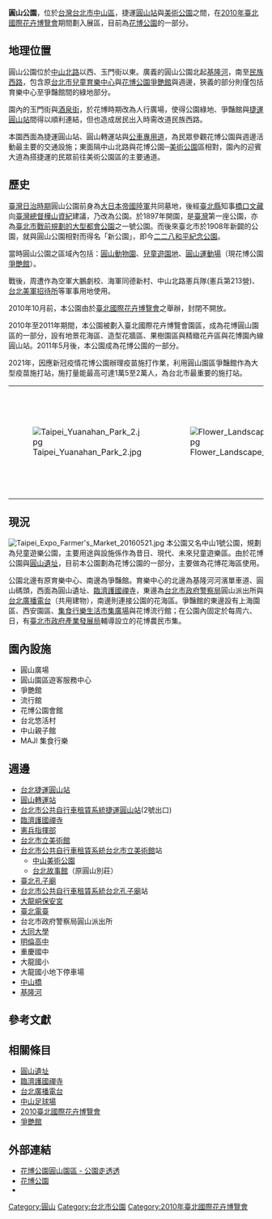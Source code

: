 {{Infobox park
|name = 圓山公園－臺北花博公園<br><small>Yuanshan Park - Taipei EXPO</small>
|image = Yuanshan Park IMAG1838.jpg
|image size = 240px
|alt = 
|caption = 圓山公園
|type = 
|location = {{ROC-TW}}<br>[[臺北市|臺北市]][[中山區_(臺北市)|中山區]]
|coordinates = {{Coord|25.071703|121.5221194|format=dms|type:landmark|display=inline,title}}
|size = 
|opened = {{Start date|1897}}
|visitors = 
|status = 全年開放
|operator       = 圓山公園管理所
|area           = 159,410 平方公尺
|created        = 
|publictransit  = {{淡水信義線}}[[圓山站|圓山站]]
|website = 
}}
'''圓山公園'''，位於[[台灣|台灣]][[台北市|台北市]][[中山區_(臺北市)|中山區]]，捷運[[圓山站|圓山站]]與[[美術公園|美術公園]]之間，在[[2010年臺北國際花卉博覽會|2010年臺北國際花卉博覽會]]期間劃入展區，目前為[[花博公園|花博公園]]的一部分。

==地理位置==
圓山公園位於[[中山北路_(台北市)|中山北路]]以西、玉門街以東。廣義的圓山公園北起[[基隆河|基隆河]]，南至[[民族西路|民族西路]]，包含原[[台北市兒童育樂中心|台北市兒童育樂中心]]與[[2010年台北國際花卉博覽會爭艷館|花博公園爭艷館]]與週邊，狹義的部分則僅包括育樂中心至爭豔館間的綠地部分。

園內的玉門街與[[酒泉街|酒泉街]]，於花博時期改為人行廣場，使得公園綠地、爭豔館與[[捷運圓山站|捷運圓山站]]間得以順利連結，但也造成居民出入時需改道民族西路。

本園西面為捷運圓山站、圓山轉運站與[[公車專用道|公車專用道]]，為民眾參觀花博公園與週邊活動最主要的交通設施；東面隔中山北路與花博公園─[[美術公園|美術公園]]區相對，園內的迎賓大道為搭捷運的民眾前往美術公園區的主要通道。

==歷史==
[[臺灣日治時期|臺灣日治時期]]圓山公園前身為[[大日本帝國陸軍|大日本帝國陸軍]]共同墓地，後經[[臺北縣_(日治時期)|臺北縣]]知事[[橋口文藏|橋口文藏]]向[[臺灣總督|臺灣總督]][[樺山資紀|樺山資紀]]建議，乃改為公園。於1897年開園，是[[臺灣|臺灣]]第一座公園，亦為[[臺北市戰前規劃的大型都會公園|臺北市戰前規劃的大型都會公園]]之一號公園。而後來臺北市於1908年新闢的公園，就與圓山公園相對而得名「新公園」，即今[[二二八和平紀念公園|二二八和平紀念公園]]。

當時圓山公園之區域內包括：[[圓山動物園|圓山動物園]]、[[台北兒童育樂中心|兒童遊園地]]、[[中山足球場|圓山運動場]]（現花博公園[[爭艷館|爭艷館]]）。

戰後，周遭作為空軍大鵬劇校、海軍同德新村、中山北路憲兵隊(憲兵第213營)、[[台北美軍招待所|台北美軍招待所]]等軍事用地使用。

2010年10月前，本公園由於[[臺北國際花卉博覽會|臺北國際花卉博覽會]]之舉辦，封閉不開放。

2010年至2011年期間，本公園被劃入臺北國際花卉博覽會園區，成為花博圓山園區的一部分，設有地景花海區、造型花牆區、果樹園區與精緻花卉區與花博園內線圓山站。2011年5月後，本公園成為花博公園的一部分。

2021年，因應新冠疫情花博公園辦理疫苗施打作業，利用圓山園區爭豔館作為大型疫苗施打站，施打量能最高可達1萬5至2萬人，為台北市最重要的施打站。

{| align=center 
|-
|[[File:Taipei_Yuanahan_Park_2.jpg|thumb]]
|[[File:Flower_Landscape_in_Yuanshan_Park_20110425.jpg|thumb]]
|[[File:臺北花博遠東流行館_2019.jpg|thumb]]
|[[File:Yuanshan_Park_IMAG1842.jpg|thumb]]
|}

==現況==
[[File:Taipei_Expo_Farmer's_Market_20160521.jpg|thumb]]
本公園又名中山1號公園，規劃為兒童遊樂公園，主要用途與設施係作為昔日、現代、未來兒童遊樂區。由於花博公園與[[圓山遺址|圓山遺址]]，目前本公園劃為花博公園的一部分，主要做為花博花海區使用。

公園北邊有原育樂中心、南邊為爭豔館。育樂中心的北邊為基隆河河濱單車道、圓山碼頭，西面為圓山遺址、[[臨濟護國禪寺|臨濟護國禪寺]]，東邊為[[台北市政府警察局|台北市政府警察局]]圓山派出所與[[台北廣播電台|台北廣播電台]]（共用建物），南邊則連接公園的花海區。爭豔館的東邊設有上海園區、西安園區、[[集食行樂生活市集廣場|集食行樂生活市集廣場]]與花博流行館；在公園內固定於每周六、日，有[[臺北市政府產業發展局|臺北市政府產業發展局]]輔導設立的花博農民市集。

==園內設施==
*圓山廣場
*圓山園區遊客服務中心
*爭艷館
*流行館
*花博公園會館
*台北悠活村
*中山親子館
*MAJI 集食行樂

==週邊==
*[[台北捷運|台北捷運]][[圓山站|圓山站]]
*[[圓山轉運站|圓山轉運站]]
*[[台北市公共自行車租賃系統|台北市公共自行車租賃系統]][[捷運圓山站|捷運圓山站]](2號出口)
*[[臨濟護國禪寺|臨濟護國禪寺]]
*[[中華民國憲兵|憲兵指揮部]]
*[[台北市立美術館|台北市立美術館]]
*[[台北市公共自行車租賃系統|台北市公共自行車租賃系統]][[台北市立美術館|台北市立美術館]]站
**[[中山美術公園|中山美術公園]]
**[[台北故事館|台北故事館]]（原圓山別莊）
*[[臺北孔子廟|臺北孔子廟]]
*[[台北市公共自行車租賃系統|台北市公共自行車租賃系統]][[台北孔子廟|台北孔子廟]]站
*[[大龍峒保安宮|大龍峒保安宮]]
*[[台北廣播電台|臺北電臺]]
*台北市政府警察局圓山派出所
*[[大同大學_(台灣)|大同大學]]
*[[明倫高中|明倫高中]]
*重慶國中
*大龍國小
*大龍國小地下停車場
*[[中山橋_(台北市)|中山橋]]
*[[基隆河|基隆河]]

==參考文獻==
{{reflist}}

==相關條目==
{{Commons cat|Yuanshan Park}}

*[[圓山遺址|圓山遺址]]
*[[臨濟護國禪寺|臨濟護國禪寺]]
*[[台北廣播電台|台北廣播電台]]
*[[中山足球場|中山足球場]]
*[[2010臺北國際花卉博覽會|2010臺北國際花卉博覽會]]
*[[爭艷館|爭艷館]]

==外部連結==
*[https://parks.taipei/parks/m2/pkl_parks_m2C.php?sid=172 花博公園圓山園區 - 公園走透透] {{Wayback|url=https://parks.taipei/parks/m2/pkl_parks_m2C.php?sid=172 |date=20190515092214 }}
*[https://www.expopark.taipei/cp.aspx?n=447 花博公園] {{Wayback|url=https://www.expopark.taipei/cp.aspx?n=447 |date=20210422192412 }}
*{{facebook|2010TaipeiFlora|花博公園}}

{{花博公園}}
{{臺灣日治時期大型公園}}
[[Category:圓山|Category:圓山]]
[[Category:台北市公園|Category:台北市公園]]
[[Category:2010年臺北國際花卉博覽會|Category:2010年臺北國際花卉博覽會]]